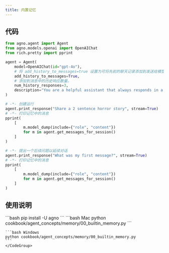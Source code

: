 ```yaml
---
title: 内置记忆
---
```

## 代码

```python cookbook/agent_concepts/memory/00_builtin_memory.py
from agno.agent import Agent
from agno.models.openai import OpenAIChat
from rich.pretty import pprint

agent = Agent(
    model=OpenAIChat(id="gpt-4o"),
    # 将 add_history_to_messages=true 设置为可将先前的聊天记录添加到发送给模型的消息中。
    add_history_to_messages=True,
    # 添加到消息中的历史响应数量。
    num_history_responses=3,
    description="You are a helpful assistant that always responds in a polite, upbeat and positive manner.",
)

# -*- 创建运行
agent.print_response("Share a 2 sentence horror story", stream=True)
# -*- 打印记忆中的消息
pprint(
    [
        m.model_dump(include={"role", "content"})
        for m in agent.get_messages_for_session()
    ]
)

# -*- 提出一个后续问题以延续对话
agent.print_response("What was my first message?", stream=True)
# -*- 打印记忆中的消息
pprint(
    [
        m.model_dump(include={"role", "content"})
        for m in agent.get_messages_for_session()
    ]
)
```

## 使用说明

<Steps>
  <Snippet file="create-venv-step.mdx" />

  <Step title="安装库">
    ```bash
    pip install -U agno
    ```
  </Step>

  <Step title="运行示例">
    <CodeGroup>
    ```bash Mac
    python cookbook/agent_concepts/memory/00_builtin_memory.py
    ```

    ```bash Windows
    python cookbook/agent_concepts/memory/00_builtin_memory.py
    ```
    </CodeGroup>
  </Step>
</Steps>
